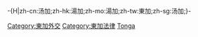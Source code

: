 -{H|zh-cn:汤加;zh-hk:湯加;zh-mo:湯加;zh-tw:東加;zh-sg:汤加;}-
[[Category:東加外交|Category:東加外交]]
[[Category:東加法律|Category:東加法律]]
[[Category:各國條約|Tonga]]